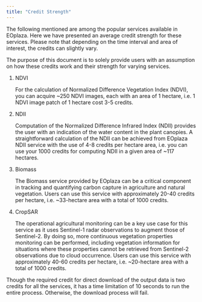 ```yaml
---
title: "Credit Strength"
---
```


The following mentioned are among the popular services available in EOplaza. Here we have presented an average credit strength for these services. Please note that depending on the time interval and area of interest, the credits can slightly vary.

The purpose of this document is to solely provide users with an assumption on how these credits work and their strength for varying services.

1. NDVI

    For the calculation of Normalized Difference Vegetation Index (NDVI), you can acquire ~250 NDVI images, each with an area of 1 hectare, i.e. 1 NDVI image patch of 1 hectare cost 3-5 credits.

2. NDII

    Computation of the Normalized Difference Infrared Index (NDII) provides the user with an indication of the water content in the plant canopies. A straightforward calculation of the NDII can be achieved from EOplaza NDII service with the use of 4-8 credits per hectare area, i.e. you can use your 1000 credits for computing NDII in a given area of ~117 hectares.

3. Biomass

    The Biomass service provided by EOplaza can be a critical component in tracking and quantifying carbon capture in agriculture and natural vegetation. Users can use this service with approximately 20-40 credits per hectare, i.e. ~33-hectare area with a total of 1000 credits.

4. CropSAR

    The operational agricultural monitoring can be a key use case for this service as it uses Sentinel-1 radar observations to augment those of Sentinel-2. By doing so, more continuous vegetation properties monitoring can be performed, including vegetation information for situations where these properties cannot be retrieved from Sentinel-2 observations due to cloud occurrence. Users can use this service with approximately 40-60 credits per hectare, i.e. ~20-hectare area with a total of 1000 credits.


::: {callout-note}

Though the required credit for direct download of the output data is two credits for all the services, it has a time limitation of 10 seconds to run the entire process. Otherwise, the download process will fail.

:::